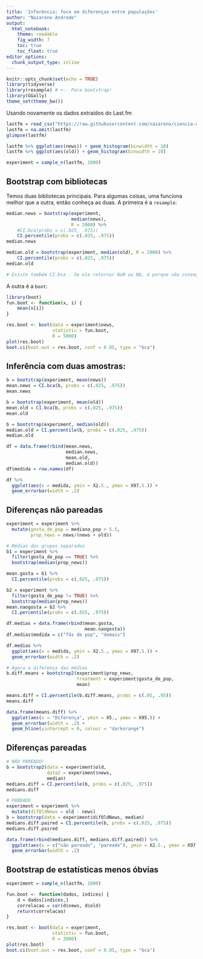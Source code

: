 ```yaml
---
title: 'Inferência: foco em diferenças entre populações'
author: "Nazareno Andrade"
output: 
  html_notebook:
    theme: readable
    fig_width: 7
    toc: true
    toc_float: true
editor_options: 
  chunk_output_type: inline
---
```


```r
knitr::opts_chunk$set(echo = TRUE)
library(tidyverse)
library(resample) # <-- Para bootstrap!
library(GGally)
theme_set(theme_bw())
```

Usando novamente os dados extraídos do Last.fm

```r
lastfm = read_csv("https://raw.githubusercontent.com/nazareno/ciencia-de-dados-1/master/4-Inferencia/dados/experimento-lastfm.csv")
lastfm = na.omit(lastfm)
glimpse(lastfm)

lastfm %>% ggplot(aes(news)) + geom_histogram(binwidth = 10)
lastfm %>% ggplot(aes(old)) + geom_histogram(binwidth = 10)

experiment = sample_n(lastfm, 1000)
```

## Bootstrap com bibliotecas

Temos duas bibliotecas principais. Para algumas coisas, uma funciona melhor que a outra, então conheça as duas. A primeira é a `resample`:

```r
median.news = bootstrap(experiment, 
                        median(news), 
                        R = 2000) %>% 
    #CI.bca(probs = c(.025, .975))
    CI.percentile(probs = c(.025, .975))
median.news 

median.old = bootstrap(experiment, median(old), R = 2000) %>% 
    CI.percentile(probs = c(.025, .975))
median.old 

# Existe também CI.bca . Se ele retornar NaN ou NA, é porque não conseguiu estimar o IC para a estatística que você escolheu com a precisão desejada. Geralmente acontece quando é uma estatística que não tem valores contínuos (ex: mediana.)

```

A outra é a `boot`:

```r
library(boot)
fun.boot <- function(x, i) {
    mean(x[i])
}

res.boot <- boot(data = experiment$news, 
                 statistic = fun.boot, 
                 R = 5000)
plot(res.boot)
boot.ci(boot.out = res.boot, conf = 0.95, type = "bca")
```

## Inferência com duas amostras:

```r
b = bootstrap(experiment, mean(news))
mean.news = CI.bca(b, probs = c(.025, .975))
mean.news

b = bootstrap(experiment, mean(old))
mean.old = CI.bca(b, probs = c(.025, .975))
mean.old

b = bootstrap(experiment, median(old))
median.old = CI.percentile(b, probs = c(.025, .975))
median.old 

df = data.frame(rbind(mean.news, 
                      median.news,
                      mean.old,
                      median.old))
df$medida = row.names(df)

df %>% 
  ggplot(aes(x = medida, ymin = X2.5., ymax = X97.5.)) + 
  geom_errorbar(width = .2)
```

## Diferenças não pareadas

```r
experiment = experiment %>% 
  mutate(gosta_de_pop = mediana_pop > 5.5, 
         prop_news = news/(news + old))

# Médias dos grupos separados
b1 = experiment %>% 
  filter(gosta_de_pop == TRUE) %>%
  bootstrap(median(prop_news))

mean.gosta = b1 %>% 
  CI.percentile(probs = c(.025, .975))

b2 = experiment %>% 
  filter(gosta_de_pop != TRUE) %>%
  bootstrap(median(prop_news))
mean.naogosta = b2 %>% 
  CI.percentile(probs = c(.025, .975))

df.medias = data.frame(rbind(mean.gosta, 
                             mean.naogosta))
df.medias$medida = c("fãs de pop", "demais")

df.medias %>% 
  ggplot(aes(x = medida, ymin = X2.5., ymax = X97.5.)) + 
  geom_errorbar(width = .2)

# Agora a diferença das médias
b.diff.means = bootstrap2(experiment$prop_news, 
                          treatment = experiment$gosta_de_pop, 
                          mean)

means.diff = CI.percentile(b.diff.means, probs = c(.05, .95))
means.diff

data.frame(means.diff) %>% 
  ggplot(aes(x = "Diferença", ymin = X5., ymax = X95.)) + 
  geom_errorbar(width = .2) + 
  geom_hline(yintercept = 0, colour = "darkorange")
```

## Diferenças pareadas

```r
# NÃO PAREADO!
b = bootstrap2(data = experiment$old, 
               data2 = experiment$news, 
               median)
medians.diff = CI.percentile(b, probs = c(.025, .975))
medians.diff

# PAREADO
experiment = experiment %>% 
  mutate(difOldNews = old - news)
b = bootstrap(data = experiment$difOldNews, median)
medians.diff.paired = CI.percentile(b, probs = c(.025, .975))
medians.diff.paired

data.frame(rbind(medians.diff, medians.diff.paired)) %>% 
  ggplot(aes(x = c("não pareado", "pareado"), ymin = X2.5., ymax = X97.5.)) + 
  geom_errorbar(width = .2) 

```

## Bootstrap de estatísticas menos óbvias

```r
experiment = sample_n(lastfm, 1000)

fun.boot <- function(dados, indices) {
    d = dados[indices,]
    correlacao = cor(d$news, d$old)
    return(correlacao)
}

res.boot <- boot(data = experiment, 
                 statistic = fun.boot, 
                 R = 2000)
plot(res.boot)
boot.ci(boot.out = res.boot, conf = 0.95, type = "bca")
```

